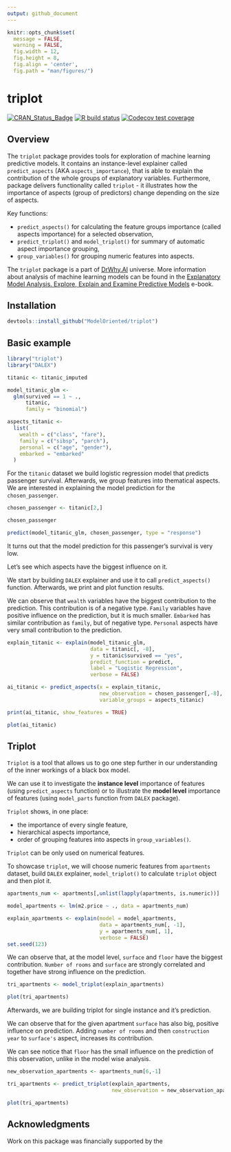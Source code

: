```yaml
---
output: github_document
---
```


```r
knitr::opts_chunk$set(
  message = FALSE, 
  warning = FALSE,
  fig.width = 12, 
  fig.height = 8, 
  fig.align = 'center', 
  fig.path = "man/figures/")

```

# triplot 

<!-- badges: start -->
[![CRAN_Status_Badge](https://www.r-pkg.org/badges/version/triplot)](https://cran.r-project.org/package=triplot)
[![R build status](https://github.com/ModelOriented/triplot/workflows/R-CMD-check/badge.svg)](https://github.com/ModelOriented/triplot/actions?query=workflow%3AR-CMD-check)
[![Codecov test coverage](https://codecov.io/gh/ModelOriented/triplot/branch/master/graph/badge.svg)](https://codecov.io/gh/ModelOriented/triplot?branch=master)
<!-- badges: end -->


## Overview


The `triplot` package provides tools for exploration of machine learning 
predictive models. It contains an instance-level explainer called `predict_aspects` (AKA `aspects_importance`), that is able to explain the contribution of the whole 
groups of explanatory variables. Furthermore, package delivers functionality called `triplot` - it illustrates how the importance of aspects (group of predictors) change depending on the size 
of aspects.

Key functions: 

* `predict_aspects()` for calculating the feature groups importance (called aspects importance) for a selected observation, 
* `predict_triplot()` and `model_triplot()` for summary of automatic aspect importance grouping, 
* `group_variables()` for grouping numeric features into aspects.

The `triplot` package is a part of [DrWhy.AI](http://DrWhy.AI) universe. More information about analysis of machine learning models can be found in
the [Explanatory Model Analysis. Explore, Explain and Examine Predictive Models](https://pbiecek.github.io/ema/) e-book.

## Installation

```r
devtools::install_github("ModelOriented/triplot")
```


## Basic example

```r
library("triplot")
library("DALEX")

titanic <- titanic_imputed

model_titanic_glm <-
  glm(survived == 1 ~ .,
      titanic,
      family = "binomial")

aspects_titanic <-
  list(
    wealth = c("class", "fare"),
    family = c("sibsp", "parch"),
    personal = c("age", "gender"),
    embarked = "embarked"
  )

```

For the `titanic` dataset we build logistic regression model that predicts passenger survival. Afterwards, we group features into thematical aspects. We are interested in explaining the model prediction for the `chosen_passenger`.

```r
chosen_passenger <- titanic[2,]

chosen_passenger

predict(model_titanic_glm, chosen_passenger, type = "response")
```

It turns out that the model prediction for this passenger's survival is very low. 

Let's see which aspects have the biggest influence on it.

We start by building `DALEX` explainer and use it to call `predict_aspects()` function. Afterwards, we print and plot function results. 

We can observe that `wealth` variables have the biggest contribution to the prediction. This contribution is of a negative type. `Family` variables have positive influence on the prediction, but it is much smaller. `Embarked` has similar contribution as `family`, but of negative type. `Personal` aspects have very small contribution to the prediction.  

```r
explain_titanic <- explain(model_titanic_glm, 
                           data = titanic[, -8],
                           y = titanic$survived == "yes",
                           predict_function = predict,
                           label = "Logistic Regression",
                           verbose = FALSE)

ai_titanic <- predict_aspects(x = explain_titanic, 
                              new_observation = chosen_passenger[,-8],
                              variable_groups = aspects_titanic)

print(ai_titanic, show_features = TRUE)

plot(ai_titanic)
```

## Triplot

`Triplot` is a tool that allows us to go one step further in our understanding of the inner workings of a black box model. 

We can use it to investigate the **instance level** importance of features (using `predict_aspects` function) or to illustrate the **model level** importance of features (using `model_parts` function from `DALEX` package).

`Triplot` shows, in one place: 

* the importance of every single feature,
* hierarchical aspects importance, 
* order of grouping features into aspects in `group_variables()`.

`Triplot` can be only used on numerical features. 

To showcase `triplot`, we will choose numeric features from `apartments` dataset, build `DALEX` explainer, `model_triplot()` to calculate `triplot` object and then plot it.


```r

apartments_num <- apartments[,unlist(lapply(apartments, is.numeric))]

model_apartments <- lm(m2.price ~ ., data = apartments_num)

explain_apartments <- explain(model = model_apartments, 
                              data = apartments_num[, -1],
                              y = apartments_num[, 1],
                              verbose = FALSE)
set.seed(123)
```

We can observe that, at the model level, `surface` and `floor` have the biggest contribution. `Number of rooms` and `surface` are strongly correlated and together have strong influence on the prediction. 

```r
tri_apartments <- model_triplot(explain_apartments)

plot(tri_apartments)
```

Afterwards, we are building triplot for single instance and it's prediction.

We can observe that for the given apartment `surface` has also big, positive influence on prediction. Adding `number of rooms` and then `construction year` to `surface's` aspect, increases its contribution.

We can see notice that `floor` has the small influence on the prediction of this observation, unlike in the model wise analysis.

```r
new_observation_apartments <- apartments_num[6,-1]

tri_apartments <- predict_triplot(explain_apartments, 
                                  new_observation = new_observation_apartments)

plot(tri_apartments)
```


## Acknowledgments

Work on this package was financially supported by the 
